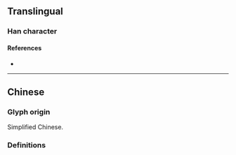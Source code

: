 {{also|婦}}
{{character info/new}}
==Translingual==

===Han character===
{{Han char|rn=38|rad=女|as=03|sn=6|four=|canj=VSM|ids=⿰女⺕}}

====References====
* {{Han ref|kx=0256.041|hdz=21027.100|uh=5987|ud=22919}}

----

==Chinese==

===Glyph origin===
Simplified Chinese.

===Definitions===
{{zh-see|婦}}